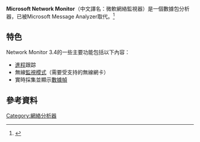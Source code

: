 {{Expand English}}
{{Infobox Software
| name = Microsoft Network Monitor
| developer = [[Microsoft|Microsoft]]
| latest_release_version = 3.4
| latest_release_date = {{Start date and age|2010|6|24}}
|operating_system = [[Microsoft_Windows|Windows]]
|genre = 數據包分析器
|website = {{url|https://blogs.technet.microsoft.com/netmon/p/downloads/}}
}}
'''Microsoft Network Monitor'''（中文譯名：微軟網絡監視器）是一個數據包分析器，已被Microsoft Message Analyzer取代。<ref>{{cite web |url=https://support.microsoft.com/en-us/kb/3115861 |title=Stop error 0xD5 when you use Network Monitor on Windows 8.1 or Windows Server 2012 R2 |accessdate=2016-05-08 |archive-date=2019-10-18 |archive-url=https://web.archive.org/web/20191018123149/https://support.microsoft.com/en-us/help/3115861 |dead-url=no }}</ref>

==特色==
Network Monitor 3.4的一些主要功能包括以下內容：
*[[進程|進程]]跟踪
*無線[[监听模式|監視模式]]（需要受支持的無線網卡）
*實時採集並顯示[[數據幀|數據幀]]

==參考資料==
{{reflist}}

[[Category:網絡分析器|Category:網絡分析器]]